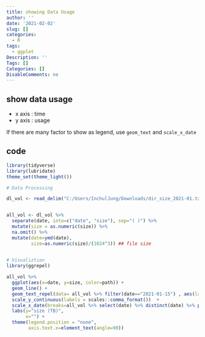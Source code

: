 ```yaml
---
title: showing Data Usage
author: ''
date: '2021-02-02'
slug: []
categories:
  - R
tags:
  - ggplot
Description: ''
Tags: []
Categories: []
DisableComments: no
---
```


## show data usage 

- x axis : time
- y axis : usage


If there are many factor to show as legend, use `geom_text` and `scale_x_date` 


## code
```r

library(tidyverse)
library(lubridate)
theme_set(theme_light())

# Data Processing

dl_vol <- read_delim("C:/Users/InchulJung/Downloads/dir_size_2021-01.txt", delim="\t", col_names = c("date", "path"))


all_vol <- dl_vol %>% 
  separate(date, into=c("date", "size"), sep="( )") %>%
  mutate(size = as.numeric(size)) %>%
  na.omit() %>%
  mutate(date=ymd(date),
         size=as.numeric(size)/(1024^3)) ## file size
  
```


```r
# Visualiztion
library(ggrepel)

all_vol %>%
  ggplot(aes(x=date, y=size, color=path)) +
  geom_line() +
  geom_text_repel(data= all_vol %>% filter(date=="2021-01-15") , aes(label=path)) + 
  scale_y_continuous(labels = scales::comma_format())  +
  scale_x_date(breaks=all_vol %>% select(date) %>% distinct(date) %>% pull()) +
  labs(y="size (TB)",
       x="") +
  theme(legend.position = "none",
        axis.text.x=element_text(angle=90)) 

```

